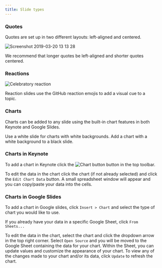 ```yaml
---
title: Slide types
---
```



### Quotes
Quotes are set up in two different layouts: left-aligned and centered.

![Screenshot 2019-03-20 13 13 28](https://user-images.githubusercontent.com/10384315/54716005-01035180-4b12-11e9-9194-aa355e4610bf.png)

We recommend that longer quotes be left-aligned and shorter quotes centered.

### Reactions
![Celebratory reaction](https://user-images.githubusercontent.com/10384315/54715873-ac5fd680-4b11-11e9-9141-cd40c6b24fad.png)

Reaction slides use the GitHub reaction emojis to add a visual cue to a topic.

### Charts
Charts can be added to any slide using the built-in chart features in both Keynote and Google Slides.

<!--
Keynote | Google Slides
:---: | :---:
<img width="500" alt="Keynote screenshot" src="https://user-images.githubusercontent.com/10384315/54648917-487fd400-4a65-11e9-8f44-ebfe471de0ec.png"> | <img width="500" alt="Google Slides screenshot" src="https://user-images.githubusercontent.com/10384315/54709242-63ecec80-4b02-11e9-8a48-86c0a9985a00.png">
-->

<DoDontContainer>
  <Do src="https://user-images.githubusercontent.com/10384315/54648916-487fd400-4a65-11e9-8e8f-ae4914910617.png">
    Use a white slide for charts with white backgrounds.
  </Do>
  <Dont src="https://user-images.githubusercontent.com/10384315/54649021-b88e5a00-4a65-11e9-9288-9d2a1c8e9428.png">
    Add a chart with a white background to a black slide.
  </Dont>
</DoDontContainer>

### Charts in Keynote
To add a chart in Keynote click the ![Chart button](https://user-images.githubusercontent.com/10384315/54716264-97377780-4b12-11e9-828f-f006a0679c50.png) button in the top toolbar.

To edit the data in the chart click the chart (if not already selected) and click the `Edit Chart Data` button.
A small spreadsheet window will appear and you can copy/paste your data into the cells.

### Charts in Google Slides
To add a chart in Google slides, click `Insert > Chart` and select the type of chart you would like to use.

If you already have your data in a specific Google Sheet, click `From Sheets...`

To edit the data in the chart, select the chart and click the dropdown arrow in the top right corner. Select `Open Source` and you will be moved to the Google Sheet containing the data for your chart. Within the Sheet, you can update values and customize the appearance of your chart. To view any of the changes made to your chart and/or its data, click `Update` to refresh the chart.
